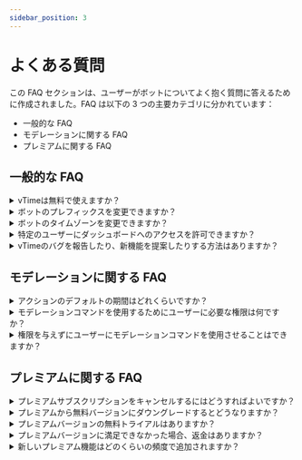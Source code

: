 ```yaml
---
sidebar_position: 3
---
```


# よくある質問

この FAQ セクションは、ユーザーがボットについてよく抱く質問に答えるために作成されました。FAQ は以下の 3 つの主要カテゴリに分かれています：

- 一般的な FAQ
- モデレーションに関する FAQ
- プレミアムに関する FAQ

## 一般的な FAQ

<details>
  <summary>vTimeは無料で使えますか？</summary>
  <p>
    はい、vTimeは無料で使用できます。ただし、一部の機能はプレミアムサブスクリプションが必要です。料金やサブスクリプションのオプションについては、
    <a href="https://vTime.io/premium">プレミアムページ</a>をご覧ください。
  </p>
</details>

<details>
  <summary>ボットのプレフィックスを変更できますか？</summary>
  <p>
    残念ながら、ボットはもはやプレフィックスを使用していません。代わりに、Discordのスラッシュコマンドを使用しています。ただし、お気に入りのコマンドにエイリアスを設定して代わりに使用することができます。
  </p>
</details>

<details>
  <summary>ボットのタイムゾーンを変更できますか？</summary>
  <p>
    現時点では、ボットのタイムゾーンを変更することはできません。デフォルトのタイムゾーンはUTC+3に設定されています。
  </p>
</details>

<details>
  <summary>
    特定のユーザーにダッシュボードへのアクセスを許可できますか？
  </summary>
  <p>
    管理者権限を持つユーザーのみがダッシュボードにアクセスできます。特定のユーザーにアクセスを許可するには、役割を作成してそのユーザーに割り当ててください。
  </p>
</details>

<details>
  <summary>
    vTimeのバグを報告したり、新機能を提案したりする方法はありますか？
  </summary>
  <p>
    はい、公式の<a href="https://discord.gg/vTime">vTimeサポート</a>
    サーバーに参加することで、開発者や他のコミュニティメンバーとフィードバックを共有できます。
  </p>
</details>

## モデレーションに関する FAQ

<details>
  <summary>アクションのデフォルトの期間はどれくらいですか？</summary>
  <p>時間が指定されていない場合、アクションのデフォルトの期間は3か月です。</p>
</details>

<details>
  <summary>
    モデレーションコマンドを使用するためにユーザーに必要な権限は何ですか？
  </summary>
  <p>
    各モデレーションコマンドに必要な権限は異なります。必要な権限を確認するには、コマンドを試してみて、エラーメッセージで確認してください。
  </p>
</details>

<details>
  <summary>
    権限を与えずにユーザーにモデレーションコマンドを使用させることはできますか？
  </summary>
  <p>
    はい、権限を与えずにユーザーにモデレーションコマンドを使用させることができます。ボットには「モッドロール」というオプションがあり、すべてのモデレーションコマンドを使用できる役割を指定できます。
  </p>
</details>

## プレミアムに関する FAQ

<details>
  <summary>
    プレミアムサブスクリプションをキャンセルするにはどうすればよいですか？
  </summary>
  <p>
    ボットのウェブサイトのプレミアム管理ページにアクセスし、対象のボットの「編集」オプションを選択してから「サブスクリプションをキャンセル」を選択してください。サブスクリプションがキャンセルされると、料金は発生せず、ボットの期間が終了するとプレミアム機能は無効になります。
  </p>
</details>

<details>
  <summary>
    プレミアムから無料バージョンにダウングレードするとどうなりますか？
  </summary>
  <p>
    プレミアムバージョンから無料バージョンにダウングレードすると、すべてのプレミアム機能へのアクセスが失われます。データは削除されませんが、再度アップグレードするまでロックされます。
  </p>
</details>

<details>
  <summary>プレミアムバージョンの無料トライアルはありますか？</summary>
  <p>残念ながら、プレミアムバージョンの無料トライアルはありません。</p>
</details>

<details>
  <summary>
    プレミアムバージョンに満足できなかった場合、返金はありますか？
  </summary>
  <p>
    返金はケースバイケースで検討されます。返金を希望する場合は、
    <a href="https://discord.gg/vTime">サポートチーム</a>
    に理由を添えてご連絡ください。
  </p>
</details>

<details>
  <summary>新しいプレミアム機能はどのくらいの頻度で追加されますか？</summary>
  <p>
    新しいプレミアム機能は定期的に追加されますが、追加されるスケジュールは決まっていません。新機能やアップデートについて最新情報を得るには、公式の
    <a href="https://discord.gg/vTime">vTimeサポート</a>
    サーバーに参加してください。開発者やコミュニティメンバーがボットに関するニュースや情報を共有しています。
  </p>
</details>
